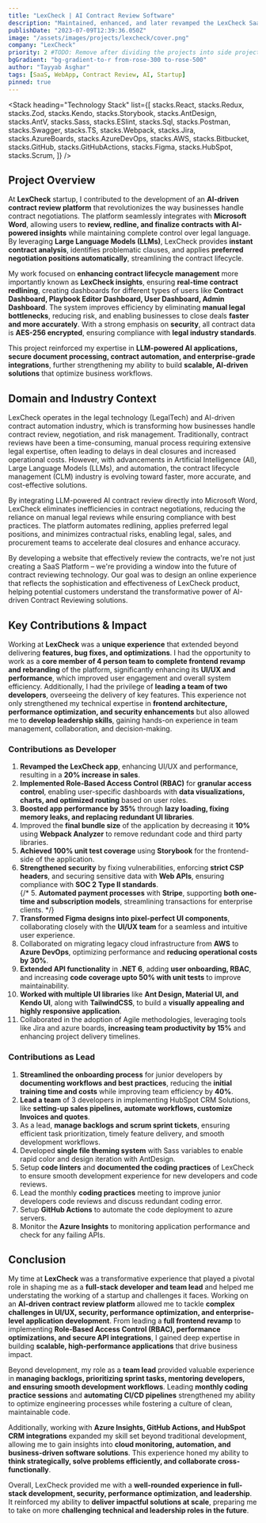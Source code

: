 ```yaml
---
title: "LexCheck | AI Contract Review Software"
description: "Maintained, enhanced, and later revamped the LexCheck SaaS platform as a Full Stack Developer. Designed and implemented new features, integrated interactive components, and ensured seamless animations while optimizing performance. Delivered a responsive and intuitive user experience that effectively showcased the capabilities of their AI-powered contract review software across all devices."
publishDate: "2023-07-09T12:39:36.050Z"
image: "/assets/images/projects/lexcheck/cover.png"
company: "LexCheck"
priority: 2 #TODO: Remove after dividing the projects into side projects.
bgGradient: "bg-gradient-to-r from-rose-300 to-rose-500"
author: "Tayyab Asghar"
tags: [SaaS, WebApp, Contract Review, AI, Startup]
pinned: true
---
```



<LiveButtons primary="https://place-finder.onrender.com" />

<LightBoxImage
  noBorder
  alt="LexCheck"
  gradient="bg-gradient-to-r from-rose-300 to-rose-500"
  src="/assets/images/projects/lexcheck/cover.png"
/>

<Stack
  heading="Technology Stack"
  list={[
    stacks.React,
    stacks.Redux,
    stacks.Zod,
    stacks.Kendo,
    stacks.Storybook,
    stacks.AntDesign,
    stacks.AntV,
    stacks.Sass,
    stacks.ESlint,
    stacks.Sql,
    stacks.Postman,
    stacks.Swagger,
    stacks.TS,
    stacks.Webpack,
    stacks.Jira,
    stacks.AzureBoards,
    stacks.AzureDevOps,
    stacks.AWS,
    stacks.Bitbucket,
    stacks.GitHub,
    stacks.GitHubActions,
    stacks.Figma,
    stacks.HubSpot,
    stacks.Scrum,
  ]}
/>

## Project Overview 

At **LexCheck** startup, I contributed to the development of an **AI-driven contract review platform** that revolutionizes the way 
businesses handle contract negotiations. The platform seamlessly integrates with **Microsoft Word**, allowing users to **review, 
redline, and finalize contracts with AI-powered insights** while maintaining complete control over legal language. By leveraging 
**Large Language Models (LLMs)**, LexCheck provides **instant contract analysis**, identifies problematic clauses, and applies 
**preferred negotiation positions automatically**, streamlining the contract lifecycle.  

My work focused on **enhancing contract lifecycle management** more importantly known as **LexCheck insights**, ensuring 
**real-time contract redlining**, creating dashboards for different types of users like **Contract Dashboard, Playbook Editor 
Dashboard, User Dashboard, Admin Dashboard**. The system improves efficiency by eliminating **manual legal bottlenecks**, reducing 
risk, and enabling businesses to close deals **faster and more accurately**. With a strong emphasis on **security**, all contract 
data is **AES-256 encrypted**, ensuring compliance with **legal industry standards**.  

This project reinforced my expertise in **LLM-powered AI applications, secure document processing, contract automation, and 
enterprise-grade integrations**, further strengthening my ability to build **scalable, AI-driven solutions** that optimize 
business workflows.

## Domain and Industry Context

LexCheck operates in the legal technology (LegalTech) and AI-driven contract automation industry, which is transforming how 
businesses handle contract review, negotiation, and risk management. Traditionally, contract reviews have been a time-consuming, 
manual process requiring extensive legal expertise, often leading to delays in deal closures and increased operational costs. 
However, with advancements in Artificial Intelligence (AI), Large Language Models (LLMs), and automation, the contract lifecycle 
management (CLM) industry is evolving toward faster, more accurate, and cost-effective solutions.

By integrating LLM-powered AI contract review directly into Microsoft Word, LexCheck eliminates inefficiencies in contract 
negotiations, reducing the reliance on manual legal reviews while ensuring compliance with best practices. The platform automates 
redlining, applies preferred legal positions, and minimizes contractual risks, enabling legal, sales, and procurement teams to 
accelerate deal closures and enhance accuracy.

By developing a website that effectively review the contracts, we're not just creating a SaaS Platform – we're providing a window 
into the future of contract reviewing technology. Our goal was to design an online experience that reflects the sophistication and 
effectiveness of LexCheck product, helping potential customers understand the transformative power of AI-driven Contract Reviewing 
solutions.

## Key Contributions & Impact

Working at **LexCheck** was a **unique experience** that extended beyond delivering **features, bug fixes, and optimizations**. 
I had the opportunity to work as a **core member of 4 person team to complete frontend revamp and rebranding** of the platform, 
significantly enhancing its **UI/UX and performance**, which improved user engagement and overall system efficiency. Additionally, 
I had the privilege of **leading a team of two developers**, overseeing the delivery of key features. This experience not only 
strengthened my technical expertise in **frontend architecture, performance optimization, and security enhancements** but also 
allowed me to **develop leadership skills**, gaining hands-on experience in team management, collaboration, and decision-making.

### Contributions as Developer

1. **Revamped the LexCheck app**, enhancing UI/UX and performance, resulting in a **20% increase in sales**.  
2. **Implemented Role-Based Access Control (RBAC)** for **granular access control**, enabling user-specific dashboards with 
**data visualizations, charts, and optimized routing** based on user roles.  
3. **Boosted app performance by 35%** through **lazy loading, fixing memory leaks, and replacing redundant UI libraries**.
4. Improved the **final bundle size** of the application by decreasing it **10%** using **Webpack Analyzer** to remove redundant code 
and third party libraries.
4. **Achieved 100% unit test coverage** using **Storybook** for the frontend-side of the application. 
5. **Strengthened security** by fixing vulnerabilities, enforcing **strict CSP headers**, and securing sensitive data with 
**Web APIs**, ensuring compliance with **SOC 2 Type II standards**.  
{/* 5. **Automated payment processes** with **Stripe**, supporting **both one-time and subscription models**, streamlining transactions for enterprise clients.   */}
6. **Transformed Figma designs into pixel-perfect UI components**, collaborating closely with the **UI/UX team** for a seamless 
and intuitive user experience.
7. Collaborated on migrating legacy cloud infrastructure from **AWS** to **Azure DevOps**, optimizing performance and **reducing 
operational costs by 30%**.
8. **Extended API functionality** in **.NET 6**, adding **user onboarding, RBAC**, and increasing **code coverage upto 50% with unit 
tests** to improve maintainability.
9. **Worked with multiple UI libraries** like **Ant Design, Material UI, and Kendo UI**, along with **TailwindCSS**, to build a 
**visually appealing and highly responsive application**.
10. Collaborated in the adoption of Agile methodologies, leveraging tools like Jira and azure boards, **increasing team productivity 
by 15%** and enhancing project delivery timelines.

### Contributions as Lead

1. **Streamlined the onboarding process** for junior developers by **documenting workflows and best practices**, reducing the 
**initial training time and costs** while improving team efficiency by **40%**.
2. **Lead a team** of 3 developers in implementing HubSpot CRM Solutions, like **setting-up sales pipelines, automate workflows, 
customize Invoices and quotes**.
3. As a lead, **manage backlogs and scrum sprint tickets**, ensuring efficient task prioritization, timely feature delivery, and 
smooth development workflows.
4. Developed **single file theming system** with Sass variables to enable rapid color and design iteration with AntDesign. 
5. Setup **code linters** and **documented the coding practices** of LexCheck to ensure smooth development experience for new 
developers and code reviews.
6. Lead the monthly **coding practices** meeting to improve junior developers code reviews and discuss redundant coding error.
7. Setup **GitHub Actions** to automate the code deployment to azure servers.
8. Monitor the **Azure Insights** to monitoring application performance and check for any failing APIs.


## Conclusion 

My time at **LexCheck** was a transformative experience that played a pivotal role in shaping me as a **full-stack developer and 
team lead** and helped me understating the working of a startup and challenges it faces. Working on an **AI-driven contract review 
platform** allowed me to tackle **complex challenges in UI/UX, security, performance optimization, and enterprise-level application 
development**. From leading a **full frontend revamp** to implementing **Role-Based Access Control (RBAC), performance optimizations, 
and secure API integrations**, I gained deep expertise in building **scalable, high-performance applications** that drive business 
impact.  

Beyond development, my role as a **team lead** provided valuable experience in **managing backlogs, prioritizing sprint tasks, 
mentoring developers, and ensuring smooth development workflows**. Leading **monthly coding practice sessions** and **automating 
CI/CD pipelines** strengthened my ability to optimize engineering processes while fostering a culture of clean, maintainable code.  

Additionally, working with **Azure Insights, GitHub Actions, and HubSpot CRM integrations** expanded my skill set beyond 
traditional development, allowing me to gain insights into **cloud monitoring, automation, and business-driven software solutions**. 
This experience honed my ability to **think strategically, solve problems efficiently, and collaborate cross-functionally**.  

Overall, LexCheck provided me with a **well-rounded experience in full-stack development, security, performance optimization, and 
leadership**. It reinforced my ability to **deliver impactful solutions at scale**, preparing me to take on more **challenging 
technical and leadership roles in the future**.